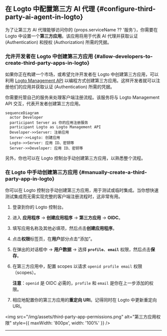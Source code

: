 
## 在 Logto 中配置第三方 AI 代理 \{#configure-third-party-ai-agent-in-logto}

为了让第三方 AI 代理能够访问你的 {props.serviceName ?? '服务'}，你需要在 Logto 中设置一个**第三方应用**。该应用将用于代表 AI 代理并获取认证 (Authentication) 和授权 (Authorization) 所需的凭据。

### 允许开发者在 Logto 中创建第三方应用 \{#allow-developers-to-create-third-party-apps-in-logto}

如果你正在构建一个市场，或希望允许开发者在 Logto 中创建第三方应用，可以利用 [Logto Management API](/integrate-logto/interact-with-management-api) 以编程方式创建第三方应用。这样开发者就可以注册他们的应用并获取认证 (Authentication) 所需的凭据。

你需要托管自己的服务来处理客户端注册流程。该服务将与 Logto Management API 交互，代表开发者创建第三方应用。

```mermaid
sequenceDiagram
  actor Developer
  participant Server as 你的应用注册服务
  participant Logto as Logto Management API
  Developer->>Server: 注册应用
  Server->>Logto: 创建应用
  Logto->>Server: 应用 ID、密钥等
  Server->>Developer: 应用 ID、密钥等
```

另外，你也可以在 Logto 控制台手动创建第三方应用，以熟悉整个流程。

### 在 Logto 中手动创建第三方应用 \{#manually-create-a-third-party-app-in-logto}

你可以在 Logto 控制台手动创建第三方应用，用于测试或临时集成。当你想快速测试集成而无需实现完整的客户端注册流程时，这非常有用。

1. 登录到你的 Logto 控制台。
2. 进入 <CloudLink to="/applications">**应用程序**</CloudLink> → **创建应用程序** → **第三方应用** -> **OIDC**。
3. 填写应用名称及其他必填项，然后点击**创建应用程序**。
4. 点击**权限**标签页，在**用户**部分点击“添加”。
5. 在弹出的对话框中 -> **用户数据** -> 选择 **`profile`**、**`email`** 权限，然后点击**保存**。
6. 在第三方应用中，配置 scopes 以请求 `openid profile email` 权限（scopes）。

   **注意**：`openid` 是 OIDC 必需的，`profile` 和 `email` 是你在上一步添加的权限。

7. 相应地配置你的第三方应用的**重定向 URI**。记得同时在 Logto 中更新重定向 URI。

<img
  src="/img/assets/third-party-app-permissions.png"
  alt="第三方应用权限"
  style={{ maxWidth: '800px', width: '100%' }}
/>

---

<QuickStartsReference />
